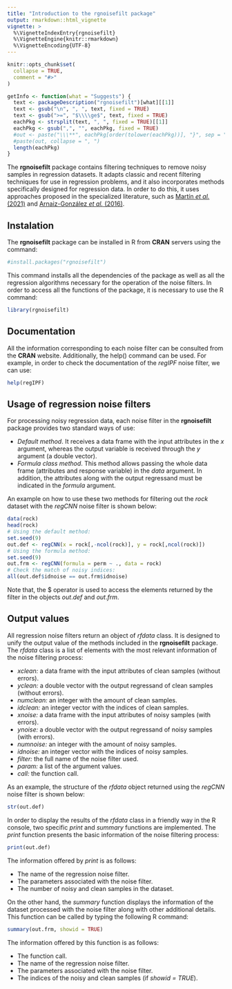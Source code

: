 ```yaml
---
title: "Introduction to the rgnoisefilt package"
output: rmarkdown::html_vignette
vignette: >
  %\VignetteIndexEntry{rgnoisefilt}
  %\VignetteEngine{knitr::rmarkdown}
  %\VignetteEncoding{UTF-8}
---
```


```r
knitr::opts_chunk$set(
  collapse = TRUE,
  comment = "#>"
)

getInfo <- function(what = "Suggests") {
  text <- packageDescription("rgnoisefilt")[what][[1]]
  text <- gsub("\n", ", ", text, fixed = TRUE)
  text <- gsub(">=", "$\\\\ge$", text, fixed = TRUE)
  eachPkg <- strsplit(text, ", ", fixed = TRUE)[[1]]
  eachPkg <- gsub(",", "", eachPkg, fixed = TRUE)
  #out <- paste("\\\**", eachPkg[order(tolower(eachPkg))], "}", sep = "")
  #paste(out, collapse = ", ")
  length(eachPkg)
}
```

<p style="text-align:justify;">

The **rgnoisefilt** package contains filtering techniques to remove noisy samples in regression datasets. It adapts classic and recent filtering techniques for use in regression problems, and it also incorporates methods specifically designed for regression data. In order to do this, it uses approaches proposed in the specialized literature, such as <a href="https://ieeexplore.ieee.org/document/9585469">Martín <i>et al.</i> (2021)</a> and <a href="https://doi.org/10.1016/j.eswa.2015.12.046">Arnaiz-González <i>et al.</i> (2016)</a>.

</p>

## Instalation

<p style="text-align:justify;">

The **rgnoisefilt** package can be installed in R from **CRAN** servers using the command:

</p>

```r
#install.packages("rgnoisefilt")
```

<p style="text-align:justify;">

This command installs all the dependencies of the package as well as all the regression algorithms necessary for the operation of the noise filters. In order to access all the functions of the package, it is necessary to use the R command:

</p>

```r
library(rgnoisefilt)
```

## Documentation

<p style="text-align:justify;">

All the information corresponding to each noise filter can be consulted from the **CRAN** website. Additionally, the help() command can be used. For example, in order to check the documentation of the <i>regIPF</i> noise filter, we can use:

</p>

```r
help(regIPF)
```

## Usage of regression noise filters

<p style="text-align:justify;">

For processing noisy regression data, each noise filter in the **rgnoisefilt** package provides two standard ways of use:

</p>

<p style="text-align:justify;">

<ul>

<li><i>Default method</i>. It receives a data frame with the input attributes in the <i>x</i> argument, whereas the output variable is received through the <i>y</i> argument (a double vector).</li>

<li><i>Formula class method</i>. This method allows passing the whole data frame (attributes and response variable) in the <i>data</i> argument. In addition, the attributes along with the output regressand must be indicated in the <i>formula</i> argument.</li>

</ul>

</p>

<p style="text-align:justify;">

An example on how to use these two methods for filtering out the <i>rock</i> dataset with the <i>regCNN</i> noise filter is shown below:

</p>

```r
data(rock)
head(rock)
# Using the default method:
set.seed(9)
out.def <- regCNN(x = rock[,-ncol(rock)], y = rock[,ncol(rock)])
# Using the formula method:
set.seed(9)
out.frm <- regCNN(formula = perm ~ ., data = rock)
# Check the match of noisy indices:
all(out.def$idnoise == out.frm$idnoise)
```

<p style="text-align:justify;">

Note that, the $\$$ operator is used to access the elements returned by the filter in the objects $out.def$ and $out.frm$.

</p>

## Output values

<p style="text-align:justify;">

All regression noise filters return an object of <i>rfdata</i> class. It is designed to unify the output value of the methods included in the **rgnoisefilt** package. The <i>rfdata</i> class is a list of elements with the most relevant information of the noise filtering process:

</p>

<ul>

<li><i>xclean:</i> a data frame with the input attributes of clean samples (without errors).</li>

<li><i>yclean:</i> a double vector with the output regressand of clean samples (without errors).</li>

<li><i>numclean:</i> an integer with the amount of clean samples.</li>

<li><i>idclean:</i> an integer vector with the indices of clean samples.</li>

<li><i>xnoise:</i> a data frame with the input attributes of noisy samples (with errors).</li>

<li><i>ynoise:</i> a double vector with the output regressand of noisy samples (with errors).</li>

<li><i>numnoise:</i> an integer with the amount of noisy samples.</li>

<li><i>idnoise:</i> an integer vector with the indices of noisy samples.</li>

<li><i>filter:</i> the full name of the noise filter used.</li>

<li><i>param:</i> a list of the argument values.</li>

<li><i>call:</i> the function call.</li>

</ul>

As an example, the structure of the <i>rfdata</i> object returned using the <i>regCNN</i> noise filter is shown below:

```r
str(out.def)
```

<p style="text-align:justify;">

In order to display the results of the <i>rfdata</i> class in a friendly way in the R console, two specific <i>print</i> and <i>summary</i> functions are implemented. The <i>print</i> function presents the basic information of the noise filtering process:

</p>

```r
print(out.def)
```

<p style="text-align:justify;">

The information offered by <i>print</i> is as follows:

<ul>

<li>The name of the regression noise filter.</li>

<li>The parameters associated with the noise filter.</li>

<li>The number of noisy and clean samples in the dataset.</li>

</ul>

</p>

<p style="text-align:justify;">

On the other hand, the <i>summary</i> function displays the information of the dataset processed with the noise filter along with other additional details. This function can be called by typing the following R command:

</p>

```r
summary(out.frm, showid = TRUE)
```

<p style="text-align:justify;">

The information offered by this function is as follows:

</p>

<p style="text-align:justify;">

<ul>

<li>The function call.</li>

<li>The name of the regression noise filter.</li>

<li>The parameters associated with the noise filter.</li>

<li>The indices of the noisy and clean samples (if <i>showid = TRUE</i>).</li>

</ul>

</p>
